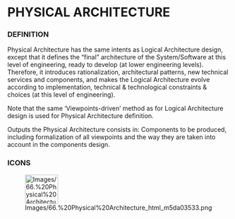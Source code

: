             
= PHYSICAL ARCHITECTURE =
 
=== DEFINITION ===
 
Physical Architecture has the same intents as Logical Architecture design, except that it defines the &ldquo;final&rdquo; architecture of the System/Software at this level of engineering, ready to develop (at lower engineering levels). Therefore, it introduces rationalization, architectural patterns, new technical services and components, and makes the Logical Architecture evolve according to implementation, technical &amp; technological constraints &amp; choices (at this level of engineering).

 
Note that the same &lsquo;Viewpoints-driven&rsquo; method as for Logical Architecture design is used for Physical Architecture definition.

 
Outputs the Physical Architecture consists in: Components to be produced, including formalization of all viewpoints and the way they are taken into account in the components design.

 
=== ICONS ===
 
[[Image:Images/66.%20Physical%20Architecture_html_m5da03533.png|75x66px]]

 
<br>
<br>

 
<br>

   